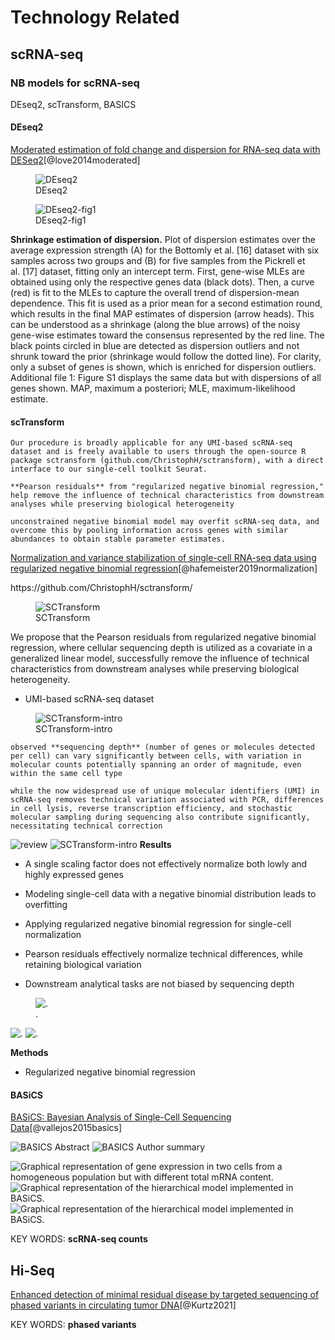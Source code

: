 
# Technology Related


## scRNA-seq

### NB models for scRNA-seq

DEseq2, scTransform, BASICS



#### DEseq2

[Moderated estimation of fold change and dispersion for RNA-seq data with DESeq2](https://genomebiology.biomedcentral.com/articles/10.1186/s13059-014-0550-8)[@love2014moderated]

![DEseq2](./figs/RNAseqCounts/DEseq2.png)

![DEseq2-fig1](./figs/RNAseqCounts/DEseq2_Fig1.png)

**Shrinkage estimation of dispersion.** Plot of dispersion estimates over the average expression strength (A) for the Bottomly et al. [16] dataset with six samples across two groups and (B) for five samples from the Pickrell et al. [17] dataset, fitting only an intercept term. First, gene-wise MLEs are obtained using only the respective genes data (black dots). Then, a curve (red) is fit to the MLEs to capture the overall trend of dispersion-mean dependence. This fit is used as a prior mean for a second estimation round, which results in the final MAP estimates of dispersion (arrow heads). This can be understood as a shrinkage (along the blue arrows) of the noisy gene-wise estimates toward the consensus represented by the red line. The black points circled in blue are detected as dispersion outliers and not shrunk toward the prior (shrinkage would follow the dotted line). For clarity, only a subset of genes is shown, which is enriched for dispersion outliers. Additional file 1: Figure S1 displays the same data but with dispersions of all genes shown. MAP, maximum a posteriori; MLE, maximum-likelihood estimate.


#### scTransform

`Our procedure is broadly applicable for any UMI-based scRNA-seq dataset and is freely available to users through the open-source R package sctransform (github.com/ChristophH/sctransform), with a direct interface to our single-cell toolkit Seurat.`


`**Pearson residuals** from "regularized negative binomial regression," help remove the influence of technical characteristics from downstream analyses while preserving biological heterogeneity`

`unconstrained negative binomial model may overfit scRNA-seq data, and overcome this by pooling information across genes with similar abundances to obtain stable parameter estimates. `

[Normalization and variance stabilization of single-cell RNA-seq data using regularized negative binomial regression](https://genomebiology.biomedcentral.com/articles/10.1186/s13059-019-1874-1)[@hafemeister2019normalization]

https://github.com/ChristophH/sctransform/


![SCTransform](./figs/RNAseqCounts/sctransform.png)

We propose that the Pearson residuals from regularized negative binomial regression, where cellular sequencing depth is utilized as a covariate in a generalized linear model, successfully remove the influence of technical characteristics from downstream analyses while preserving biological heterogeneity.

- UMI-based scRNA-seq dataset

![SCTransform-intro](./figs/RNAseqCounts/sctransform-intro.png)

`observed **sequencing depth** (number of genes or molecules detected per cell) can vary significantly between cells, with variation in molecular counts potentially spanning an order of magnitude, even within the same cell type`


` while the now widespread use of unique molecular identifiers (UMI) in scRNA-seq removes technical variation associated with PCR, differences in cell lysis, reverse transcription efficiency, and stochastic molecular sampling during sequencing also contribute significantly, necessitating technical correction`



![review](./figs/RNAseqCounts/background.png)
![SCTransform-intro](./figs/RNAseqCounts/sctrans_intro.png)
**Results**

- A single scaling factor does not effectively normalize both lowly and highly expressed genes

- Modeling single-cell data with a negative binomial distribution leads to overfitting

- Applying regularized negative binomial regression for single-cell normalization

- Pearson residuals effectively normalize technical differences, while retaining biological variation

- Downstream analytical tasks are not biased by sequencing depth

![.](./figs/RNAseqCounts/sctransform-sequencing depth.png)

![.](./figs/RNAseqCounts/sctransform-fig1.png)
![.](./figs/RNAseqCounts/sctransform-figS1.png)

**Methods**

- Regularized negative binomial regression


#### BASiCS

[BASiCS: Bayesian Analysis of Single-Cell Sequencing Data](https://journals.plos.org/ploscompbiol/article?id=10.1371/journal.pcbi.1004333)[@vallejos2015basics]


![BASICS Abstract](./figs/RNAseqCounts/BASICS.png)
![BASICS Author summary](./figs/RNAseqCounts/BASICS2.png)

![Graphical representation of gene expression in two cells from a homogeneous population but with different total mRNA content.](./figs/RNAseqCounts/pcbi.1004333.g001.png)
![Graphical representation of the hierarchical model implemented in BASiCS.](./figs/RNAseqCounts/pcbi.1004333.g002.png)
![Graphical representation of the hierarchical model implemented in BASiCS.](./figs/RNAseqCounts/BASiCS-FIG2.png)

KEY WORDS: **scRNA-seq counts**

## Hi-Seq

[Enhanced detection of minimal residual disease by targeted sequencing of phased variants in circulating tumor DNA](https://www.nature.com/articles/s41587-021-00981-w)[@Kurtz2021]

KEY WORDS: **phased variants**

